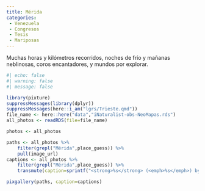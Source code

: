 ```yaml
---
title: Mérida
categories:
 - Venezuela
 - Congresos
 - Tesis
 - Mariposas
---
```


Muchas horas y kilómetros recorridos, noches de frío y mañanas neblinosas, coros encantadores, y mundos por explorar.


```r
#| echo: false
#| warning: false
#| message: false

library(pixture)
suppressMessages(library(dplyr))
suppressMessages(here::i_am("lgrs/Trieste.qmd"))
file_name <- here::here("data","iNaturalist-obs-NeoMapas.rds")
all_photos <- readRDS(file=file_name) 

photos <- all_photos 

```

```r
paths <- all_photos %>% 
    filter(grepl("Mérida",place_guess)) %>% 
    pull(image_url)
captions <- all_photos %>% 
    filter(grepl("Mérida",place_guess)) %>% 
    transmute(caption=sprintf("<strong>%s</strong> (<emph>%s</emph>) by <a href='%s' target='iNat'>NeoMapas @ iNaturalist</a>",species_guess,scientific_name,url)) %>% pull()

pixgallery(paths, caption=captions)
```